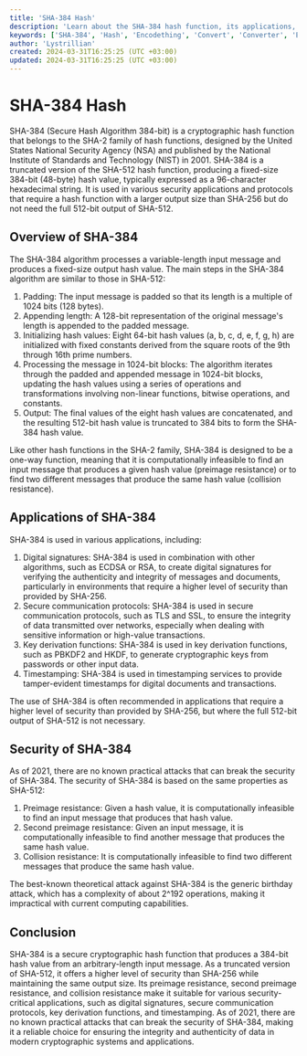 ```yaml
---
title: 'SHA-384 Hash'
description: 'Learn about the SHA-384 hash function, its applications, and its security'
keywords: ['SHA-384', 'Hash', 'Encodething', 'Convert', 'Converter', 'Encoding', 'Decoding', 'Hashing', 'Cryptography', 'Security']
author: 'Lystrillian'
created: 2024-03-31T16:25:25 (UTC +03:00)
updated: 2024-03-31T16:25:25 (UTC +03:00)
---
```


# SHA-384 Hash

SHA-384 (Secure Hash Algorithm 384-bit) is a cryptographic hash function that belongs to the SHA-2 family of hash functions, designed by the United States National Security Agency (NSA) and published by the National Institute of Standards and Technology (NIST) in 2001. SHA-384 is a truncated version of the SHA-512 hash function, producing a fixed-size 384-bit (48-byte) hash value, typically expressed as a 96-character hexadecimal string. It is used in various security applications and protocols that require a hash function with a larger output size than SHA-256 but do not need the full 512-bit output of SHA-512.

## Overview of SHA-384

The SHA-384 algorithm processes a variable-length input message and produces a fixed-size output hash value. The main steps in the SHA-384 algorithm are similar to those in SHA-512:

1. Padding: The input message is padded so that its length is a multiple of 1024 bits (128 bytes).
2. Appending length: A 128-bit representation of the original message's length is appended to the padded message.
3. Initializing hash values: Eight 64-bit hash values (a, b, c, d, e, f, g, h) are initialized with fixed constants derived from the square roots of the 9th through 16th prime numbers.
4. Processing the message in 1024-bit blocks: The algorithm iterates through the padded and appended message in 1024-bit blocks, updating the hash values using a series of operations and transformations involving non-linear functions, bitwise operations, and constants.
5. Output: The final values of the eight hash values are concatenated, and the resulting 512-bit hash value is truncated to 384 bits to form the SHA-384 hash value.

Like other hash functions in the SHA-2 family, SHA-384 is designed to be a one-way function, meaning that it is computationally infeasible to find an input message that produces a given hash value (preimage resistance) or to find two different messages that produce the same hash value (collision resistance).

## Applications of SHA-384

SHA-384 is used in various applications, including:

1. Digital signatures: SHA-384 is used in combination with other algorithms, such as ECDSA or RSA, to create digital signatures for verifying the authenticity and integrity of messages and documents, particularly in environments that require a higher level of security than provided by SHA-256.
2. Secure communication protocols: SHA-384 is used in secure communication protocols, such as TLS and SSL, to ensure the integrity of data transmitted over networks, especially when dealing with sensitive information or high-value transactions.
3. Key derivation functions: SHA-384 is used in key derivation functions, such as PBKDF2 and HKDF, to generate cryptographic keys from passwords or other input data.
4. Timestamping: SHA-384 is used in timestamping services to provide tamper-evident timestamps for digital documents and transactions.

The use of SHA-384 is often recommended in applications that require a higher level of security than provided by SHA-256, but where the full 512-bit output of SHA-512 is not necessary.

## Security of SHA-384

As of 2021, there are no known practical attacks that can break the security of SHA-384. The security of SHA-384 is based on the same properties as SHA-512:

1. Preimage resistance: Given a hash value, it is computationally infeasible to find an input message that produces that hash value.
2. Second preimage resistance: Given an input message, it is computationally infeasible to find another message that produces the same hash value.
3. Collision resistance: It is computationally infeasible to find two different messages that produce the same hash value.

The best-known theoretical attack against SHA-384 is the generic birthday attack, which has a complexity of about 2^192 operations, making it impractical with current computing capabilities.

## Conclusion

SHA-384 is a secure cryptographic hash function that produces a 384-bit hash value from an arbitrary-length input message. As a truncated version of SHA-512, it offers a higher level of security than SHA-256 while maintaining the same output size. Its preimage resistance, second preimage resistance, and collision resistance make it suitable for various security-critical applications, such as digital signatures, secure communication protocols, key derivation functions, and timestamping. As of 2021, there are no known practical attacks that can break the security of SHA-384, making it a reliable choice for ensuring the integrity and authenticity of data in modern cryptographic systems and applications.